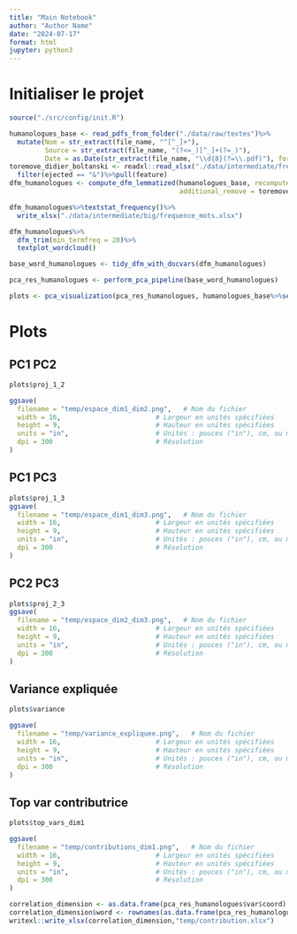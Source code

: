 ```yaml
---
title: "Main Notebook"
author: "Author Name"
date: "2024-07-17"
format: html
jupyter: python3
---
```


# Initialiser le projet

```r
source("./src/config/init.R")
```
```r
humanologues_base <- read_pdfs_from_folder("./data/raw/textes")%>%
  mutate(Nom = str_extract(file_name, "^[^_]+"),
         Source = str_extract(file_name, "(?<=_)[^_]+(?=_)"),
         Date = as.Date(str_extract(file_name, "\\d{8}(?=\\.pdf)"), format = "%Y%m%d"))
toremove_didier_boltanski <- readxl::read_xlsx("./data/intermediate/frequence_mots_retenus.xlsx")%>%
  filter(ejected == "&")%>%pull(feature)
dfm_humanologues <- compute_dfm_lemmatized(humanologues_base, recompute = T,
                                           additional_remove = toremove_didier_boltanski, lower_count = 0)


```
```r
dfm_humanologues%>%textstat_frequency()%>%
  write_xlsx("./data/intermediate/big/frequence_mots.xlsx")

```
```r
dfm_humanologues%>%
  dfm_trim(min_termfreq = 20)%>%
  textplot_wordcloud()
```

```r
base_word_humanologues <- tidy_dfm_with_docvars(dfm_humanologues)
```
```r
pca_res_humanologues <- perform_pca_pipeline(base_word_humanologues)
```

```r
plots <- pca_visualization(pca_res_humanologues, humanologues_base%>%select(Nom, doc_id)%>%rename(document = doc_id))
```
# Plots

## PC1 PC2
```r
plots$proj_1_2

ggsave(
  filename = "temp/espace_dim1_dim2.png",   # Nom du fichier
  width = 16,                        # Largeur en unités spécifiées
  height = 9,                        # Hauteur en unités spécifiées
  units = "in",                      # Unités : pouces ("in"), cm, ou mm
  dpi = 300                          # Résolution
)
```

## PC1 PC3
```r
plots$proj_1_3
ggsave(
  filename = "temp/espace_dim1_dim3.png",   # Nom du fichier
  width = 16,                        # Largeur en unités spécifiées
  height = 9,                        # Hauteur en unités spécifiées
  units = "in",                      # Unités : pouces ("in"), cm, ou mm
  dpi = 300                          # Résolution
)
```

## PC2 PC3
```r
plots$proj_2_3
ggsave(
  filename = "temp/espace_dim2_dim3.png",   # Nom du fichier
  width = 16,                        # Largeur en unités spécifiées
  height = 9,                        # Hauteur en unités spécifiées
  units = "in",                      # Unités : pouces ("in"), cm, ou mm
  dpi = 300                          # Résolution
)
```

## Variance expliquée
```r
plots$variance

ggsave(
  filename = "temp/variance_expliquee.png",   # Nom du fichier
  width = 16,                        # Largeur en unités spécifiées
  height = 9,                        # Hauteur en unités spécifiées
  units = "in",                      # Unités : pouces ("in"), cm, ou mm
  dpi = 300                          # Résolution
)
```

## Top var contributrice
```r
plots$top_vars_dim1

ggsave(
  filename = "temp/contributions_dim1.png",   # Nom du fichier
  width = 16,                        # Largeur en unités spécifiées
  height = 9,                        # Hauteur en unités spécifiées
  units = "in",                      # Unités : pouces ("in"), cm, ou mm
  dpi = 300                          # Résolution
)
```
```r
correlation_dimension <- as.data.frame(pca_res_humanologues$var$coord)
correlation_dimension$word <- rownames(as.data.frame(pca_res_humanologues$var$coord))
writexl::write_xlsx(correlation_dimension,"temp/contribution.xlsx")
```

